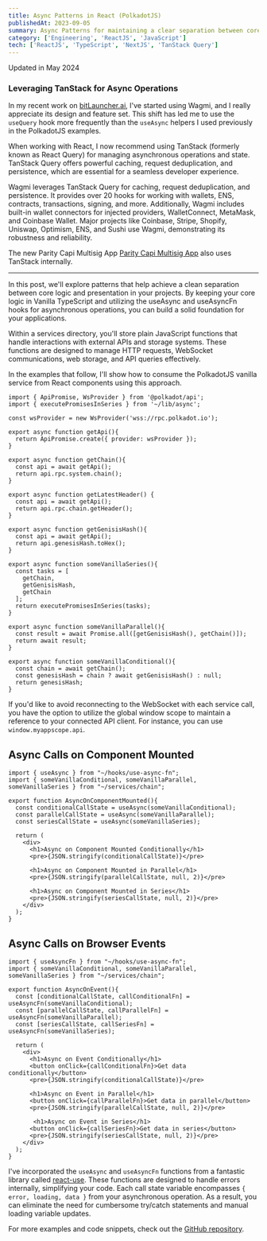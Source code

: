 ```yaml
---
title: Async Patterns in React (PolkadotJS)
publishedAt: 2023-09-05
summary: Async Patterns for maintaining a clear separation between core logic and presentation.
category: ['Engineering', 'ReactJS', 'JavaScript']
tech: ['ReactJS', 'TypeScript', 'NextJS', 'TanStack Query']
---
```

Updated in May 2024

### Leveraging TanStack for Async Operations

In my recent work on [bitLauncher.ai](https://bitlauncher.ai), I've started using Wagmi, and I really appreciate its design and feature set. This shift has led me to use the `useQuery` hook more frequently than the `useAsync` helpers I used previously in the PolkadotJS examples.

When working with React, I now recommend using TanStack (formerly known as React Query) for managing asynchronous operations and state. TanStack Query offers powerful caching, request deduplication, and persistence, which are essential for a seamless developer experience.

Wagmi leverages TanStack Query for caching, request deduplication, and persistence. It provides over 20 hooks for working with wallets, ENS, contracts, transactions, signing, and more. Additionally, Wagmi includes built-in wallet connectors for injected providers, WalletConnect, MetaMask, and Coinbase Wallet. Major projects like Coinbase, Stripe, Shopify, Uniswap, Optimism, ENS, and Sushi use Wagmi, demonstrating its robustness and reliability.

The new Parity Capi Multisig App [Parity Capi Multisig App](https://github.com/paritytech/capi-multisig-app) also uses TanStack internally.

---

In this post, we'll explore patterns that help achieve a clean separation between core logic and presentation in your projects. By keeping your core logic in Vanilla TypeScript and utilizing the useAsync and useAsyncFn hooks for asynchronous operations, you can build a solid foundation for your applications.

Within a services directory, you'll store plain JavaScript functions that handle interactions with external APIs and storage systems. These functions are designed to manage HTTP requests, WebSocket communications, web storage, and API queries effectively.

In the examples that follow, I'll show how to consume the PolkadotJS vanilla service from React components using this approach.

```tsx
import { ApiPromise, WsProvider } from '@polkadot/api';
import { executePromisesInSeries } from '~/lib/async';

const wsProvider = new WsProvider('wss://rpc.polkadot.io');

export async function getApi(){
  return ApiPromise.create({ provider: wsProvider });
}

export async function getChain(){
  const api = await getApi();
  return api.rpc.system.chain();
}

export async function getLatestHeader() {
  const api = await getApi();
  return api.rpc.chain.getHeader();
}

export async function getGenisisHash(){
  const api = await getApi();
  return api.genesisHash.toHex();
}

export async function someVanillaSeries(){
  const tasks = [
    getChain, 
    getGenisisHash, 
    getChain
  ];
  return executePromisesInSeries(tasks);
}

export async function someVanillaParallel(){
  const result = await Promise.all([getGenisisHash(), getChain()]);
  return await result;
}

export async function someVanillaConditional(){
  const chain = await getChain();
  const genesisHash = chain ? await getGenisisHash() : null;
  return genesisHash;
}
```

If you'd like to avoid reconnecting to the WebSocket with each service call, you have the option to utilize the global window scope to maintain a reference to your connected API client. For instance, you can use `window.myappscope.api`.

## Async Calls on Component Mounted

```tsx
import { useAsync } from "~/hooks/use-async-fn";
import { someVanillaConditional, someVanillaParallel, someVanillaSeries } from "~/services/chain";

export function AsyncOnComponentMounted(){
  const conditionalCallState = useAsync(someVanillaConditional);
  const parallelCallState = useAsync(someVanillaParallel);
  const seriesCallState = useAsync(someVanillaSeries);
  
  return (
    <div>
      <h1>Async on Component Mounted Conditionally</h1>
      <pre>{JSON.stringify(conditionalCallState)}</pre>

      <h1>Async on Component Mounted in Parallel</h1>
      <pre>{JSON.stringify(parallelCallState, null, 2)}</pre>

      <h1>Async on Component Mounted in Series</h1>
      <pre>{JSON.stringify(seriesCallState, null, 2)}</pre>
    </div>
  );
}
```

## Async Calls on Browser Events

```tsx
import { useAsyncFn } from "~/hooks/use-async-fn";
import { someVanillaConditional, someVanillaParallel, someVanillaSeries } from "~/services/chain";

export function AsyncOnEvent(){
  const [conditionalCallState, callConditionalFn] = useAsyncFn(someVanillaConditional);
  const [parallelCallState, callParallelFn] = useAsyncFn(someVanillaParallel);
  const [seriesCallState, callSeriesFn] = useAsyncFn(someVanillaSeries);
  
  return (
    <div>
      <h1>Async on Event Conditionally</h1>
      <button onClick={callConditionalFn}>Get data conditionally</button>
      <pre>{JSON.stringify(conditionalCallState)}</pre>

      <h1>Async on Event in Parallel</h1>
      <button onClick={callParallelFn}>Get data in parallel</button>
      <pre>{JSON.stringify(parallelCallState, null, 2)}</pre>

       <h1>Async on Event in Series</h1>
      <button onClick={callSeriesFn}>Get data in series</button>
      <pre>{JSON.stringify(seriesCallState, null, 2)}</pre>
    </div>
  );
}
```

I've incorporated the `useAsync` and `useAsyncFn` functions from a fantastic library called [react-use](https://github.com/streamich/react-use). These functions are designed to handle errors internally, simplifying your code. Each call state variable encompasses `{ error, loading, data }` from your asynchronous operation. As a result, you can eliminate the need for cumbersome try/catch statements and manual loading variable updates.

For more examples and code snippets, check out the [GitHub repository](https://github.com/gaboesquivel/react-async).

